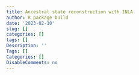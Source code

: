 ```yaml
---
title: Ancestral state reconstruction with INLA
author: R package build
date: '2023-02-10'
slug: []
categories: []
tags: []
Description: ''
Tags: []
Categories: []
DisableComments: no
---
```


```r

```

